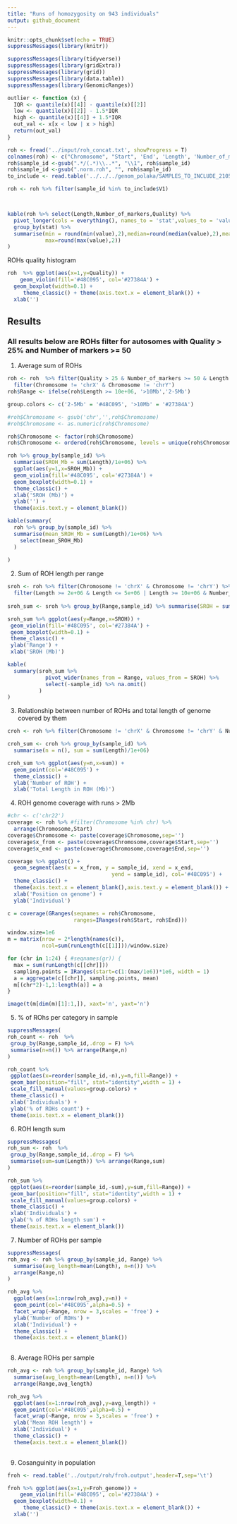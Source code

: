 ```yaml
---
title: "Runs of homozygosity on 943 individuals"
output: github_document
---
```



```r
knitr::opts_chunk$set(echo = TRUE)
suppressMessages(library(knitr))
```


```r
suppressMessages(library(tidyverse))
suppressMessages(library(gridExtra))
suppressMessages(library(grid))
suppressMessages(library(data.table))
suppressMessages(library(GenomicRanges))

outlier <- function (x) {
  IQR <- quantile(x)[[4]] - quantile(x)[[2]]
  low <- quantile(x)[[2]] - 1.5*IQR
  high <- quantile(x)[[4]] + 1.5*IQR
  out_val <- x[x < low | x > high]
  return(out_val)
}
```



```r
roh <- fread('../input/roh_concat.txt', showProgress = T)
colnames(roh) <- c("Chromosome", "Start", 'End', 'Length', 'Number_of_markers', 'Quality','sample_id')
roh$sample_id <-gsub(".*/(.*)\\..*", "\\1", roh$sample_id)
roh$sample_id <-gsub(".norm.roh", "", roh$sample_id)
to_include <- read.table('../../../genom_polaka/SAMPLES_TO_INCLUDE_210519.txt',sep='\t')

roh <- roh %>% filter(sample_id %in% to_include$V1)



kable(roh %>% select(Length,Number_of_markers,Quality) %>%
  pivot_longer(cols = everything(), names_to = 'stat',values_to = 'value') %>%
  group_by(stat) %>%
  summarise(min = round(min(value),2),median=round(median(value),2),mean=round(mean(value),2),
            max=round(max(value),2))
)

```

ROHs quality histogram

```r
roh  %>% ggplot(aes(x=1,y=Quality)) +
    geom_violin(fill='#48C095', col='#27384A') +
  geom_boxplot(width=0.1) +
     theme_classic() + theme(axis.text.x = element_blank()) +
  xlab('')
```

## Results

### All results below are ROHs filter for autosomes with Quality > 25% and Number of markers >= 50

1. Average sum of ROHs

```r
roh <- roh  %>% filter(Quality > 25 & Number_of_markers >= 50 & Length > 2e+06) %>%
  filter(Chromosome != 'chrX' & Chromosome != 'chrY')
roh$Range <- ifelse(roh$Length >= 10e+06, '>10Mb','2-5Mb')

group.colors <- c('2-5Mb' = '#48C095', '>10Mb' = '#27384A')

#roh$Chromosome <- gsub('chr','',roh$Chromosome)
#roh$Chromosome <- as.numeric(roh$Chromosome)

roh$Chromosome <- factor(roh$Chromosome)
roh$Chromosome <- ordered(roh$Chromosome, levels = unique(roh$Chromosome))

roh %>% group_by(sample_id) %>%
  summarise(SROH_Mb = sum(Length)/1e+06) %>%
  ggplot(aes(y=1,x=SROH_Mb)) +
  geom_violin(fill='#48C095', col='#27384A') +
  geom_boxplot(width=0.1) +
  theme_classic() +
  xlab('SROH (Mb)') +
  ylab('') +
  theme(axis.text.y = element_blank())

kable(summary(
  roh %>% group_by(sample_id) %>%
  summarise(mean_SROH_Mb = sum(Length)/1e+06) %>%
    select(mean_SROH_Mb)
  )
  
)
```

2. Sum of ROH length per range

```r
sroh <- roh %>% filter(Chromosome != 'chrX' & Chromosome != 'chrY') %>%
  filter(Length >= 2e+06 & Length <= 5e+06 | Length >= 10e+06 & Number_of_markers >= 50)
  
sroh_sum <- sroh %>% group_by(Range,sample_id) %>% summarise(SROH = sum(Length)/1e+06)

sroh_sum %>% ggplot(aes(y=Range,x=SROH)) +
 geom_violin(fill='#48C095', col='#27384A') +
 geom_boxplot(width=0.1) +
 theme_classic() +
 ylab('Range') +
 xlab('SROH (Mb)')

kable(
  summary(sroh_sum %>% 
            pivot_wider(names_from = Range, values_from = SROH) %>%
            select(-sample_id) %>% na.omit()
          )
)


```


3. Relationship between number of ROHs and total length of genome covered by them

```r
croh <- roh %>% filter(Chromosome != 'chrX' & Chromosome != 'chrY' & Number_of_markers >= 50) 

croh_sum <- croh %>% group_by(sample_id) %>% 
  summarise(n = n(), sum = sum(Length)/1e+06)

croh_sum %>% ggplot(aes(y=n,x=sum)) +
  geom_point(col='#48C095') +
  theme_classic() +
  ylab('Number of ROH') +
  xlab('Total Length in ROH (Mb)')
```


4. ROH genome coverage with runs > 2Mb

```r
#chr <- c('chr22')
coverage <- roh %>% #filter(Chromosome %in% chr) %>%
  arrange(Chromosome,Start)
coverage$Chromosome <- paste(coverage$Chromosome,sep='')
coverage$x_from <- paste(coverage$Chromosome,coverage$Start,sep='')
coverage$x_end <- paste(coverage$Chromosome,coverage$End,sep='')

coverage %>% ggplot() +
  geom_segment(aes(x = x_from, y = sample_id, xend = x_end, 
                                 yend = sample_id), col='#48C095') +
  theme_classic() +
  theme(axis.text.x = element_blank(),axis.text.y = element_blank()) +
  xlab('Position on genome') +
  ylab('Individual')

```

```r

c = coverage(GRanges(seqnames = roh$Chromosome, 
                     ranges=IRanges(roh$Start, roh$End)))

window.size=1e6
m = matrix(nrow = 2*length(names(c)), 
           ncol=sum(runLength(c[[1]]))/window.size)

for (chr in 1:24) { #seqnames(gr)) {
  max = sum(runLength(c[[chr]]))
  sampling.points = IRanges(start=c(1:(max/1e6))*1e6, width = 1)  
  a = aggregate(c[[chr]], sampling.points, mean)
  m[(chr*2)-1,1:length(a)] = a
}

image(t(m[dim(m)[1]:1,]), xaxt='n', yaxt='n')

```



5. % of ROhs per category in sample

```r
suppressMessages(
roh_count <- roh  %>% 
 group_by(Range,sample_id,.drop = F) %>% 
 summarise(n=n()) %>% arrange(Range,n)
)

roh_count %>% 
 ggplot(aes(x=reorder(sample_id,-n),y=n,fill=Range)) +
 geom_bar(position="fill", stat="identity",width = 1) +
 scale_fill_manual(values=group.colors) +
 theme_classic() +
 xlab('Individuals') +
 ylab('% of ROHs count') +
 theme(axis.text.x = element_blank())
```

6. ROH length sum

```r
suppressMessages(
roh_sum <- roh  %>% 
 group_by(Range,sample_id,.drop = F) %>% 
 summarise(sum=sum(Length)) %>% arrange(Range,sum)
)

roh_sum %>% 
 ggplot(aes(x=reorder(sample_id,-sum),y=sum,fill=Range)) +
 geom_bar(position="fill", stat="identity",width = 1) +
 scale_fill_manual(values=group.colors) +
 theme_classic() +
 xlab('Individuals') +
 ylab('% of ROHs length sum') +
 theme(axis.text.x = element_blank())
```

7. Number of ROHs per sample

```r
suppressMessages(
roh_avg <- roh %>% group_by(sample_id, Range) %>%
  summarise(avg_length=mean(Length), n=n()) %>%
  arrange(Range,n)
)

roh_avg %>%
  ggplot(aes(x=1:nrow(roh_avg),y=n)) +
  geom_point(col='#48C095',alpha=0.5) +
  facet_wrap(~Range, nrow = 3,scales = 'free') + 
  ylab('Number of ROHs') +
  xlab('Individual') +
  theme_classic() +
  theme(axis.text.x = element_blank())
 
```

8. Average ROHs per sample

```r
roh_avg <- roh %>% group_by(sample_id, Range) %>%
  summarise(avg_length=mean(Length), n=n()) %>%
  arrange(Range,avg_length)

roh_avg %>%
  ggplot(aes(x=1:nrow(roh_avg),y=avg_length)) +
  geom_point(col='#48C095',alpha=0.5) +
  facet_wrap(~Range, nrow = 3,scales = 'free') + 
  ylab('Mean ROH length') +
  xlab('Individual') +
  theme_classic() +
  theme(axis.text.x = element_blank())
 
```

9. Cosanguinity in population

```r
froh <- read.table('../output/roh/froh.output',header=T,sep='\t')

froh %>% ggplot(aes(x=1,y=Froh_genome)) +
    geom_violin(fill='#48C095', col='#27384A') +
  geom_boxplot(width=0.1) +
     theme_classic() + theme(axis.text.x = element_blank()) +
  xlab('')

```